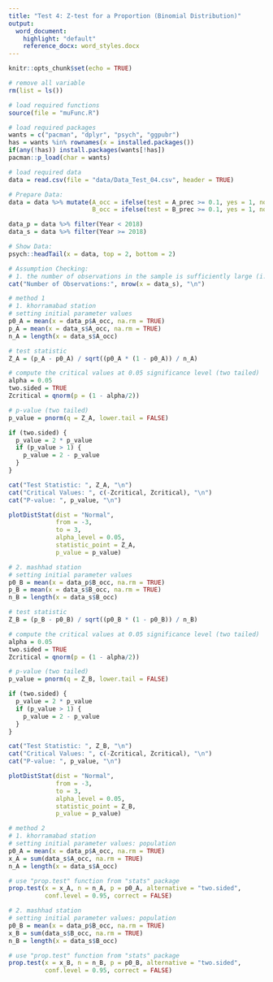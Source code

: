 ```yaml
---
title: "Test 4: Z-test for a Proportion (Binomial Distribution)"
output:
  word_document:
    highlight: "default"
    reference_docx: word_styles.docx
---
```


```r
knitr::opts_chunk$set(echo = TRUE)
```

```r
# remove all variable
rm(list = ls())

# load required functions
source(file = "muFunc.R")

# load required packages
wants = c("pacman", "dplyr", "psych", "ggpubr")
has = wants %in% rownames(x = installed.packages())
if(any(!has)) install.packages(wants[!has])
pacman::p_load(char = wants)

# load required data
data = read.csv(file = "data/Data_Test_04.csv", header = TRUE)

# Prepare Data:
data = data %>% mutate(A_occ = ifelse(test = A_prec >= 0.1, yes = 1, no = 0),
                       B_occ = ifelse(test = B_prec >= 0.1, yes = 1, no = 0))

data_p = data %>% filter(Year < 2018)
data_s = data %>% filter(Year >= 2018)

# Show Data:
psych::headTail(x = data, top = 2, bottom = 2)
```

```r
# Assumption Checking:
# 1. the number of observations in the sample is sufficiently large (i.e. n>=30).
cat("Number of Observations:", nrow(x = data_s), "\n")
```

```r
# method 1
# 1. khorramabad station
# setting initial parameter values
p0_A = mean(x = data_p$A_occ, na.rm = TRUE)
p_A = mean(x = data_s$A_occ, na.rm = TRUE)
n_A = length(x = data_s$A_occ)

# test statistic
Z_A = (p_A - p0_A) / sqrt((p0_A * (1 - p0_A)) / n_A)

# compute the critical values at 0.05 significance level (two tailed)
alpha = 0.05
two.sided = TRUE
Zcritical = qnorm(p = (1 - alpha/2))

# p-value (two tailed)
p_value = pnorm(q = Z_A, lower.tail = FALSE)

if (two.sided) {
  p_value = 2 * p_value
  if (p_value > 1) {
    p_value = 2 - p_value
  }
}

cat("Test Statistic: ", Z_A, "\n")
cat("Critical Values: ", c(-Zcritical, Zcritical), "\n")
cat("P-value: ", p_value, "\n")

plotDistStat(dist = "Normal",
             from = -3,
             to = 3,
             alpha_level = 0.05,
             statistic_point = Z_A,
             p_value = p_value)

# 2. mashhad station
# setting initial parameter values
p0_B = mean(x = data_p$B_occ, na.rm = TRUE)
p_B = mean(x = data_s$B_occ, na.rm = TRUE)
n_B = length(x = data_s$B_occ)

# test statistic
Z_B = (p_B - p0_B) / sqrt((p0_B * (1 - p0_B)) / n_B)

# compute the critical values at 0.05 significance level (two tailed)
alpha = 0.05
two.sided = TRUE
Zcritical = qnorm(p = (1 - alpha/2))

# p-value (two tailed)
p_value = pnorm(q = Z_B, lower.tail = FALSE)

if (two.sided) {
  p_value = 2 * p_value
  if (p_value > 1) {
    p_value = 2 - p_value
  }
}

cat("Test Statistic: ", Z_B, "\n")
cat("Critical Values: ", c(-Zcritical, Zcritical), "\n")
cat("P-value: ", p_value, "\n")

plotDistStat(dist = "Normal",
             from = -3,
             to = 3,
             alpha_level = 0.05,
             statistic_point = Z_B,
             p_value = p_value)

# method 2
# 1. khorramabad station
# setting initial parameter values: population
p0_A = mean(x = data_p$A_occ, na.rm = TRUE)
x_A = sum(data_s$A_occ, na.rm = TRUE)
n_A = length(x = data_s$A_occ)

# use "prop.test" function from "stats" package
prop.test(x = x_A, n = n_A, p = p0_A, alternative = "two.sided", 
          conf.level = 0.95, correct = FALSE)

# 2. mashhad station
# setting initial parameter values: population
p0_B = mean(x = data_p$B_occ, na.rm = TRUE)
x_B = sum(data_s$B_occ, na.rm = TRUE)
n_B = length(x = data_s$B_occ)

# use "prop.test" function from "stats" package
prop.test(x = x_B, n = n_B, p = p0_B, alternative = "two.sided", 
          conf.level = 0.95, correct = FALSE)
```